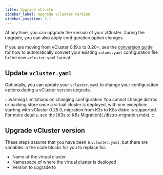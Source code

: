 ```yaml
---
title: Upgrade vCluster
sidebar_label: Upgrade vCluster Version
sidebar_position: 2.1
---
```



At any time, you can upgrade the version of your vCluster. During the upgrade, you can also apply
configuration option changes.

<p></p>

<!-- vale off -->
If you are moving from vCluster 0.19.x to 0.20+, see the [conversion guide](/vcluster/reference/migrations/0-20-migration) for how to automatically convert your existing `values.yaml` configuration file to the new `vcluster.yaml` format.
<!-- vale on -->

## Update `vcluster.yaml`

Optionally, you can update your `vcluster.yaml` to change your configuration options during a vCluster version upgrade.

<p></p>
:::warning Limitations on changing configuration
You cannot change distros or backing store once a virtual cluster is deployed, with one exception: starting with vCluster 0.25.0, migration from K3s to K8s distro is supported. For more details, see the [K3s to K8s Migration](./distro-migration.mdx).
:::

## Upgrade vCluster version

These steps assume that you have been a `vcluster.yaml`, but there are variables in the code blocks for you to replace for:

- Name of the virtual cluster
- Namespace of where the virtual cluster is deployed
- Version to upgrade to

<UpgradeVersion />
